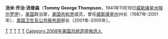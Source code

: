 {{noteTA
|1=zh:佐治;zh-hans:乔治;zh-hk:佐治;zh-sg:乔治;zh-tw:喬治;zh-cn:乔治
}}

{{Infobox President
| name             = 湯米·喬治·湯普森 
| original_name    = Tommy George Thompson 
| image            = Tommy Thompson 1.jpg 
| order            = 7
| office           = 美國衛生與公眾服務部長 
| term_start       = 2001年2月2日
| term_end         = 2005年1月26日
| president        = [[喬治·沃克·布希|喬治·沃克·布希]]
| predecessor      = [[唐娜·埃德納·沙拉拉|唐娜·埃德納·沙拉拉]]
| successor        = [[麥可·奧克隆德·萊維特|麥可·奧克隆德·萊維特]]
| order2           = 42
| office2          = 威斯康星州州長 
| term_start2      = 1987年1月5日
| term_end2        = 2001年2月1日
| vicegovernor2    = [[斯科特·麥卡勒姆|斯科特·麥卡勒姆]] 
| predecessor2     = [[安東尼·史考莉·厄爾|安東尼·史考莉·厄爾]]
| successor2       = [[斯科特·麥卡勒姆|斯科特·麥卡勒姆]]
| birth_date       = {{birth date and age|1941|11|19}}
| birth_place      = {{flag|USA|variant=1912}}[[威斯康星州|威斯康星州]][[埃爾羅伊|埃爾羅伊]]
| nationality      = [[美國|美國]]
| party            = [[共和黨_(美國)|共和党]]
| spouse           =  
| children         =  
| occupation       =  
| alma_mater       = [[威斯康星大學麥迪遜分校|威斯康星大學麥迪遜分校]]
| residence        =  
| religion         = [[羅馬天主教|羅馬天主教]] 
}}
'''汤米·乔治·汤普森'''（'''Tommy George Thompson'''，1941年11月19日[[威斯康星州|威斯康星州]][[埃尔罗伊_(威斯康星州)|埃尔罗伊]]），[[美国|美国]]政治家，[[美国共和党|美国共和党]]成员，曾任[[威斯康星州|威斯康星州]]州长（1987年-2001年）、[[美国卫生及公共服务部|美国卫生及公共服务部]]部长（2001年-2005年）。

{{Authority control}}
{{US-bio-stub}}
{{start box}}
{{succession box|[[唐娜·沙拉拉|唐娜·沙拉拉]]|[[迈克·莱维特|迈克·莱维特]]|[[美国卫生与公众服务部长|美国卫生与公众服务部长]]|2001年-2005年}}
{{succession box|[[托尼·厄尔|托尼·厄尔]]|[[斯科特·麦卡勒姆|斯科特·麦卡勒姆]]|[[威斯康星州州长|威斯康星州州长]]|1987年-2001年}}
{{end box}}

{{GW Bush cabinet}}

[[Category:1941年出生|T]]
[[Category:在世人物|T]]
[[Category:美国卫生及公共服务部部长|T]]
[[Category:威斯康辛州州長|T]]
[[Category:威斯康辛大學麥迪遜分校校友|T]]
[[Category:2008年美国总统选举候选人|Category:2008年美国总统选举候选人]]